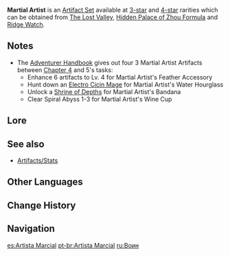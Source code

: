 {{Artifact Set Infobox
|id        = 208
|flower    = Martial Artist's Red Flower
|plume     = Martial Artist's Feather Accessory
|sands     = Martial Artist's Water Hourglass
|goblet    = Martial Artist's Wine Cup
|circlet   = Martial Artist's Bandana
|2pcBonus  = Increases [[Normal Attack]] and [[Charged Attack]] DMG by 15%.
|4pcBonus  = After using [[Elemental Skill]], increases Normal Attack and Charged Attack DMG by 25% for 8s.
|source3.1 = [[Hidden Palace of Zhou Formula]]
|source3.2 = [[Ridge Watch]]
|source3.3 = [[The Lost Valley]]
|source4.1 = [[Hidden Palace of Zhou Formula]]
|source4.2 = [[Ridge Watch]]
|source4.3 = [[The Lost Valley]]
|eff_att1  = Normal Attack DMG Increase
|eff_att2  = Charged Attack DMG Increase
|eff_att3  = Elemental Skill
|eff_att4  = Other DMG Bonus
}}
'''Martial Artist''' is an [[Artifact Set]] available at [[:Category:3-Star Artifacts|3-star]] and [[:Category:4-Star Artifacts|4-star]] rarities which can be obtained from [[The Lost Valley]], [[Hidden Palace of Zhou Formula]] and [[Ridge Watch]].

==Notes==
* The [[Adventurer Handbook]] gives out four 3{{star}} Martial Artist Artifacts between [[Adventurer Handbook#Chapter 4|Chapter 4]] and 5's tasks:
** Enhance 6 artifacts to Lv. 4 for Martial Artist's Feather Accessory
** Hunt down an [[Electro Cicin Mage]] for Martial Artist's Water Hourglass
** Unlock a [[Shrine of Depths]] for Martial Artist's Bandana
** Clear Spiral Abyss 1-3 for Martial Artist's Wine Cup

==Lore==
{{ArtifactLore}}

==See also==
*[[Artifacts/Stats]]

==Other Languages==
{{Other Languages
|en      = Martial Artist
|zhs     = 武人
|zhs_rm  = Wǔrén
|zht     = 武人
|zht_rm  = Wǔrén
|zh_tl   = Warrior
|ja      = 武人
|ja_rm   = Bujin
|ja_tl   = Warrior
|ko      = 무인
|ko_rm   = 
|ko_tl   = 
|es      = Artista Marcial
|es_tl   = Martial Artist
|fr      = Artiste martial
|fr_tl   = Martial Artist
|ru      = Воин
|ru_tl   = Warrior
|th      = Martial Artist
|vi      = Võ Nhân
|vi_tl   = Martial Artist
|de      = Kampfkünstler
|de_tl   = Martial Artist
|id      = Martial Artist
|pt      = Artista Marcial
|pt_tl   = Martial Artist
}}

==Change History==
{{Change History|1.0}}

==Navigation==
{{Artifact Navbox}}

[[es:Artista Marcial]]
[[pt-br:Artista Marcial]]
[[ru:Воин]]